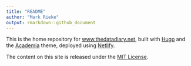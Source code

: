```yaml
---
title: "README"
author: "Mark Rieke"
output: rmarkdown::github_document
---
```


This is the home repository for [www.thedatadiary.net](https://www.thedatadiary.net), built with [Hugo](https://gohugo.io/) and the [Academia](https://github.com/themefisher/academia-hugo) theme, deployed using [Netlify](https://www.netlify.com/). 

The content on this site is released under the [MIT License](https://github.com/markjrieke/thedatadiary.net/blob/master/LICENSE).
